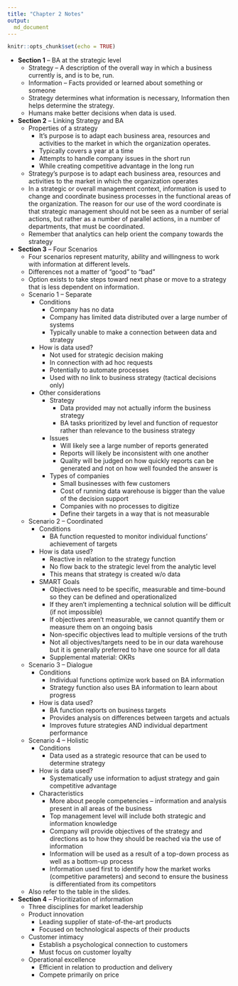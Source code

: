 ```yaml
---
title: "Chapter 2 Notes"
output:
  md_document
---
```


```r
knitr::opts_chunk$set(echo = TRUE)
```

* **Section 1** -- BA at the strategic level
    * Strategy -- A description of the overall way in which a business currently is, and is to be, run.
    * Information -- Facts provided or learned about something or someone
    * Strategy determines what information is necessary, Information then helps determine the strategy.
    * Humans make better decisions when data is used.
* **Section 2** -- Linking Strategy and BA
    * Properties of a strategy
        * It’s purpose is to adapt each business area, resources and activities to the market in which the organization operates.
        * Typically covers a year at a time
        * Attempts to handle company issues in the short run
        * While creating competitive advantage in the long run
    * Strategy’s purpose is to adapt each business area, resources and activities to the market in which the organization operates
    * In a strategic or overall management context, information is used to change and coordinate business processes in the functional areas of the organization. The reason for our use of the word coordinate is that strategic management should not be seen as a number of serial actions, but rather as a number of parallel actions, in a number of departments, that must be coordinated.
    * Remember that analytics can help orient the company towards the strategy
* **Section 3** -- Four Scenarios
    * Four scenarios represent maturity, ability and willingness to work with information at different levels.
    * Differences not a matter of “good” to “bad”
    * Option exists to take steps toward next phase or move to a strategy that is less dependent on information.
    * Scenario 1 -- Separate
        * Conditions
            * Company has no data
            * Company has limited data distributed over a large number of systems
            * Typically unable to make a connection between data and strategy
        * How is data used?
            * Not used for strategic decision making
            * In connection with ad hoc requests
            * Potentially to automate processes
            * Used with no link to business strategy (tactical decisions only)
        * Other considerations
            * Strategy
                * Data provided may not actually inform the business strategy
                * BA tasks prioritized by level and function of requestor rather than relevance to the business strategy
            * Issues
                * Will likely see a large number of reports generated 
                * Reports will likely be inconsistent with one another
                * Quality will be judged on how quickly reports can be generated and not on how well founded the answer is
            * Types of companies
                * Small businesses with few customers
                * Cost of running data warehouse is bigger than the value of the decision support
                * Companies with no processes to digitize
                * Define their targets in a way that is not measurable
    * Scenario 2 -- Coordinated
        * Conditions
            * BA function requested to monitor individual functions’ achievement of targets
        * How is data used?
            * Reactive in relation to the strategy function
            * No flow back to the strategic level from the analytic level
            * This means that strategy is created w/o data
        * SMART Goals
            * Objectives need to be specific, measurable and time-bound so they can be defined and operationalized
            * If they aren’t implementing a technical solution will be difficult (if not impossible)
            * If objectives aren’t measurable, we cannot quantify them or measure them on an ongoing basis
            * Non-specific objectives lead to multiple versions of the truth
            * Not all objectives/targets need to be in our data warehouse but it is generally preferred to have one source for all data
            * Supplemental material: OKRs
    * Scenario 3 -- Dialogue
        * Conditions
            * Individual functions optimize work based on BA information
            * Strategy function also uses BA information to learn about progress
        * How is data used?
            * BA function reports on business targets
            * Provides analysis on differences between targets and actuals
            * Improves future strategies AND individual department performance
    * Scenario 4 -- Holistic
        * Conditions
            * Data used as a strategic resource that can be used to determine strategy
        * How is data used?
            * Systematically use information to adjust strategy and gain competitive advantage
        * Characteristics
            * More about people competencies – information and analysis present in all areas of the business
            * Top management level will include both strategic and information knowledge
            * Company will provide objectives of the strategy and directions as to how they should be reached via the use of information
            * Information will be used as a result of a top-down process as well as a bottom-up process
            * Information used first to identify how the market works (competitive parameters) and second to ensure the business is differentiated from its competitors
    * Also refer to the table in the slides.
* **Section 4** -- Prioritization of information
    * Three disciplines for market leadership
    * Product innovation
        * Leading supplier of state-of-the-art products
        * Focused on technological aspects of their products
    * Customer intimacy
        * Establish a psychological connection to customers
        * Must focus on customer loyalty
    * Operational excellence
        * Efficient in relation to production and delivery
        * Compete primarily on price















